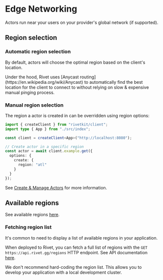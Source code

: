 # Edge Networking

Actors run near your users on your provider's global network (if supported).

## Region selection

### Automatic region selection

By default, actors will choose the optimal region based on the client's location.

<Note>
	Under the hood, Rivet uses [Anycast routing](https://en.wikipedia.org/wiki/Anycast) to automatically find
	the best location for the client to connect to without relying on slow & expensive manual pinging process.
</Note>

### Manual region selection

The region a actor is created in can be overridden using region options:

```typescript client.ts
import { createClient } from "rivetkit/client";
import type { App } from "./src/index";

const client = createClient<App>("http://localhost:8080");

// Create actor in a specific region
const actor = await client.example.get({
  options: {
    create: {
      region: "atl"
    }
  }
});
```

See [Create & Manage Actors](/docs/actors/communicating-with-actors) for more information.

## Available regions

See available regions [here](/docs/general/edge.mdx).

### Fetching region list

It's common to need to display a list of available regions in your application.

When deployed to Rivet, you can fetch a full list of regions with the `GET https://api.rivet.gg/regions` HTTP endpoint. See API documentation [here](https://rivet.gg/docs/api/actor/regions/list).

We don't recommend hard-coding the region list. This allows you to develop your application with a local development cluster.
